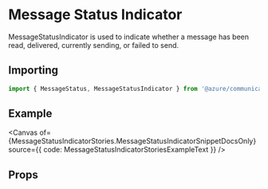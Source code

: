 
<Meta of={MessageStatusIndicatorStories} />

# Message Status Indicator

MessageStatusIndicator is used to indicate whether a message has been read, delivered, currently sending, or failed to send.

## Importing

```ts
import { MessageStatus, MessageStatusIndicator } from '@azure/communication-react';
```

## Example

<Canvas
  of={MessageStatusIndicatorStories.MessageStatusIndicatorSnippetDocsOnly}
  source={{ code: MessageStatusIndicatorStoriesExampleText }}
/>

## Props

<ArgTypes of={MessageStatusIndicator} />
